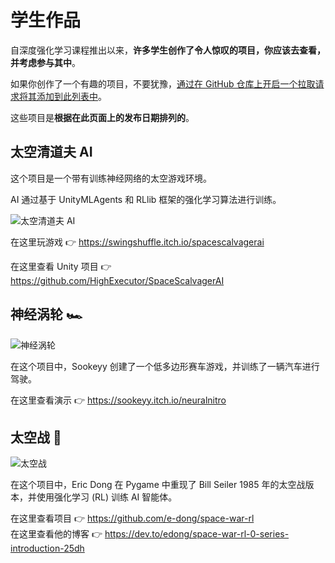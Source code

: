 # 学生作品

自深度强化学习课程推出以来，**许多学生创作了令人惊叹的项目，你应该去查看，并考虑参与其中**。

如果你创作了一个有趣的项目，不要犹豫，[通过在 GitHub 仓库上开启一个拉取请求将其添加到此列表中](https://github.com/huggingface/deep-rl-class)。

这些项目是**根据在此页面上的发布日期排列的**。

## 太空清道夫 AI

这个项目是一个带有训练神经网络的太空游戏环境。

AI 通过基于 UnityMLAgents 和 RLlib 框架的强化学习算法进行训练。

<img src="https://huggingface.co/datasets/huggingface-deep-rl-course/course-images/resolve/main/en/unit12/spacescavangerai.png" alt="太空清道夫 AI"/>

在这里玩游戏 👉  https://swingshuffle.itch.io/spacescalvagerai

在这里查看 Unity 项目 👉 https://github.com/HighExecutor/SpaceScalvagerAI



## 神经涡轮 🏎️

<img src="https://huggingface.co/datasets/huggingface-deep-rl-course/course-images/resolve/main/en/unit12/neuralnitro.png" alt="神经涡轮" />

在这个项目中，Sookeyy 创建了一个低多边形赛车游戏，并训练了一辆汽车进行驾驶。

在这里查看演示 👉 https://sookeyy.itch.io/neuralnitro

## 太空战 🚀

<img src="https://huggingface.co/datasets/huggingface-deep-rl-course/course-images/resolve/main/en/unit12/spacewar.jpg" alt="太空战" />

在这个项目中，Eric Dong 在 Pygame 中重现了 Bill Seiler 1985 年的太空战版本，并使用强化学习 (RL) 训练 AI 智能体。

在这里查看项目 👉 https://github.com/e-dong/space-war-rl  
在这里查看他的博客 👉 https://dev.to/edong/space-war-rl-0-series-introduction-25dh
